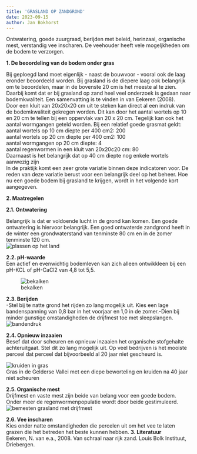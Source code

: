 ```yaml
---
title: 'GRASLAND OP ZANDGROND'
date: 2023-09-15
author: Jan Bokhorst
---
```


 

Ontwatering, goede zuurgraad, berijden met beleid, herinzaai, organische mest, verstandig vee inscharen. De veehouder heeft vele mogeljkheden om de bodem te verzorgen.  

**1. De beoordeling van de bodem onder gras**

Bij geploegd land moet eigenlijk - naast de bouwvoor - vooral ook de laag eronder beoordeeld worden. Bij grasland is de diepere laag ook belangrijk om te beoordelen, maar in de bovenste 20 cm is het meeste al te zien. Daarbij komt dat er bij grasland op zand heel veel onderzoek is gedaan naar bodemkwaliteit. Een samenvatting is te vinden in van Eekeren (2008).  
Door een kluit van 20x20x20 cm uit te steken kan direct al een indruk van de bodemkwaliteit gekregen worden. Dit kan door het aantal wortels op 10 en 20 cm te tellen bij een oppervlak van 20 x 20 cm. Tegelijk kan ook het aantal wormgangen geteld worden. Bij een relatief goede grasmat geldt:  
aantal wortels op 10 cm diepte per 400 cm2: 200  
aantal wortels op 20 cm diepte per 400 cm2: 100  
aantal wormgangen op 20 cm diepte: 4  
aantal regenwormen in een kluit van 20x20c20 cm: 80  
Daarnaast is het belangrijk dat op 40 cm diepte nog enkele wortels aanwezig zijn  
In de praktijk komt een zeer grote variatie binnen deze indicatoren voor. De reden van deze variatie berust voor een belangrijk deel op het beheer. Hoe nu een goede bodem bij grasland te krijgen, wordt in het volgende kort aangegeven. 

**2. Maatregelen**  

**2.1. Ontwatering**

Belangrijk is dat er voldoende lucht in de grond kan komen. Een goede ontwatering is hiervoor belangrijk. Een goed ontwaterde zandgrond heeft in de winter een grondwaterstand van tenminste 80 cm en in de zomer tenminste 120 cm.   
![plassen op het land](../img/3_8wateropkomkleiDSCN0301(Small)-1920w.jpg)     


**2.2. pH-waarde**  
Een actief en evenwichtig bodemleven kan zich alleen ontwikkleen bij een pH-KCL of pH-CaCl2 van 4,8 tot 5,5.  
  
   
![bekalken](../img/bekalken-1920w.png)     


**2.3. Berijden**  
-Stel bij te natte grond het rijden zo lang mogelijk uit. Kies een lage bandenspanning van 0,8 bar in het voorjaar en 1,0 in de zomer.-Dien bij minder gunstige omstandigheden de drijfmest toe met sleepslangen.   
![bandendruk](../img/banden-1920w.jpg)     


**2.4. Opnieuw inzaaien**  
Besef dat door scheuren en opnieuw inzaaien het organische stofgehalte achteruitgaat. Stel dit zo lang mogelijk uit. Op veel bedrijven is het mooiste perceel dat perceel dat bijvoorbeeld al 20 jaar niet gescheurd is.  
   
![kruiden in gras](../img/graslaapeerseweg200500-1920w.jpg)   
Gras in de Gelderse Vallei met een diepe beworteling en kruiden na 40 jaar niet scheuren

 

**2.5. Organische mest**  
Drijfmest en vaste mest zijn beide van belang voor een goede bodem. Onder meer de regenwormenpopulatie wordt door beide gestimuleerd.   
![bemesten grasland met drijfmest](../img/naamloos-1920w.png)     


**2.6. Vee inscharen**  
Kies onder natte omstandigheden die percelen uit om het vee te laten grazen die het betreden het beste kunnen hebben. **3. Literatuur**  
Eekeren, N. van e.a., 2008. Van schraal naar rijk zand. Louis Bolk Instituut, Driebergen.  
  



